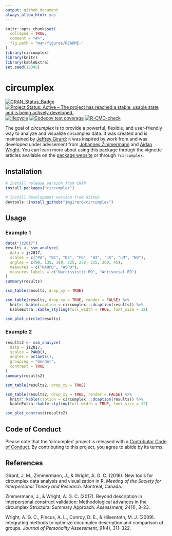 ---
output: github_document
always_allow_html: yes
---

<!-- README.md is generated from README.Rmd. Please edit that file -->

```{r, echo = FALSE}
knitr::opts_chunk$set(
  collapse = TRUE,
  comment = "#>",
  fig.path = "man/figures/README-"
)
library(circumplex)
library(knitr)
library(kableExtra)
set.seed(12345)
```

# circumplex <img src="man/figures/logo.png" align="right" alt="" />

<!-- badges: start -->
[![CRAN_Status_Badge](https://www.r-pkg.org/badges/version/circumplex)](https://cran.r-project.org/package=circumplex)
[![Project Status: Active – The project has reached a stable, usable state and is being actively developed.](https://www.repostatus.org/badges/latest/active.svg)](https://www.repostatus.org/#active)
[![lifecycle](https://img.shields.io/badge/lifecycle-maturing-blue.svg)](https://lifecycle.r-lib.org/articles/stages.html)
[![Codecov test coverage](https://codecov.io/gh/jmgirard/circumplex/branch/master/graph/badge.svg)](https://app.codecov.io/gh/jmgirard/circumplex?branch=master)
[![R-CMD-check](https://github.com/jmgirard/circumplex/actions/workflows/R-CMD-check.yaml/badge.svg)](https://github.com/jmgirard/circumplex/actions/workflows/R-CMD-check.yaml)
<!-- badges: end -->

The goal of *circumplex* is to provide a powerful, flexible, and user-friendly way to analyze and visualize circumplex data. It was created and is maintained by [Jeffrey Girard](https://jmgirard.com/); it was inspired by work from and was developed under advisement from [Johannes Zimmermann](https://www.uni-kassel.de/fb01/institute/institut-fuer-psychologie/fachgebiete/differentielle-psychologie/prof-dr-johannes-zimmermann) and [Aidan Wright](https://www.personalityprocesses.com/). You can learn more about using this package through the vignette articles available on the [package website](https://circumplex.jmgirard.com/) or through `?circumplex`.

## Installation

``` r
# Install release version from CRAN
install.packages("circumplex")

# Install development version from GitHub
devtools::install_github("jmgirard/circumplex")
```

## Usage

### Example 1

```{r analysis1}
data("jz2017")
results <- ssm_analyze(
  data = jz2017, 
  scales = c("PA", "BC", "DE", "FG", "HI", "JK", "LM", "NO"), 
  angles = c(90, 135, 180, 225, 270, 315, 360, 45), 
  measures = c("NARPD", "ASPD"),
  measures_labels = c("Narcissistic PD", "Antisocial PD")
)
summary(results)
```

``` r
ssm_table(results, drop_xy = TRUE)
```

```{r table1, echo = FALSE, results = "asis"}
ssm_table(results, drop_xy = TRUE, render = FALSE) %>%
  knitr::kable(caption = circumplex:::dcaption(results)) %>% 
  kableExtra::kable_styling(full_width = TRUE, font_size = 12)
```

```{r plot}
ssm_plot_circle(results)
```

### Example 2

```{r analysis2}
results2 <- ssm_analyze(
  data = jz2017, 
  scales = PANO(), 
  angles = octants(), 
  grouping = "Gender",
  contrast = TRUE
)
summary(results2)
```

``` r
ssm_table(results2, drop_xy = TRUE)
```

```{r table2, echo = FALSE, results = "asis"}
ssm_table(results2, drop_xy = TRUE, render = FALSE) %>%
  knitr::kable(caption = circumplex:::dcaption(results)) %>% 
  kableExtra::kable_styling(full_width = TRUE, font_size = 12)
```

```{r plot2}
ssm_plot_contrast(results2)
```

## Code of Conduct
Please note that the 'circumplex' project is released with a
[Contributor Code of Conduct](https://circumplex.jmgirard.com/CODE_OF_CONDUCT.html).
By contributing to this project, you agree to abide by its terms.

## References

Girard, J. M., Zimmermann, J., & Wright, A. G. C. (2018). New tools for circumplex data analysis and visualization in R. _Meeting of the Society for Interpersonal Theory and Research._ Montreal, Canada.

Zimmermann, J., & Wright, A. G. C. (2017). Beyond description in interpersonal construct validation: Methodological advances in the circumplex Structural Summary Approach. _Assessment, 24_(1), 3–23.

Wright, A. G. C., Pincus, A. L., Conroy, D. E., & Hilsenroth, M. J. (2009). Integrating methods to optimize circumplex description and comparison of groups. _Journal of Personality Assessment, 91_(4), 311–322.
